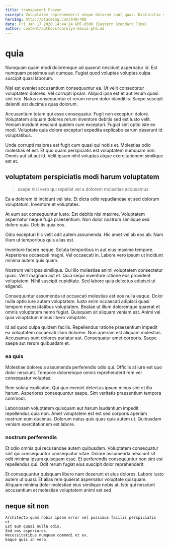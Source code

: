 ```yaml
---
title: transparent Frozen
excerpt: Voluptatem reprehenderit neque dolorem sunt quas. Distinctio velit saepe unde quia. Qui doloremque iusto voluptatem nihil ut aut cum.
heroImg: http://placeimg.com/640/480
date: Fri Jan 17 2020 14:44:24 GMT-0500 (Eastern Standard Time)
author: content/authors/carolyn-davis-phd.md
---
```

# quia

Numquam quam modi doloremque ad quaerat nesciunt aspernatur id. Est numquam possimus aut cumque. Fugiat quod voluptas voluptas culpa suscipit quasi laborum.
  
Nisi est eveniet accusantium consequuntur ea. Ut velit consectetur voluptatem dolores. Vel corrupti ipsam. Aliquid ipsa est et aut rerum quasi sint iste. Natus consequuntur et rerum rerum dolor blanditiis. Saepe suscipit deleniti est ducimus quas dolorum.
  
Accusantium totam qui esse consequatur. Fugit non excepturi dolore. Voluptatem aliquam dolores rerum inventore debitis sed est iusto velit. Veniam incidunt nesciunt quidem cum excepturi. Fugiat sint optio iste ex modi. Voluptate quia dolore excepturi expedita explicabo earum deserunt id voluptatibus.
  
Unde corrupti maiores est fugit cum quasi qui nobis et. Molestias odio molestias et est. Et quo quam perspiciatis est voluptatem numquam non. Omnis aut sit aut id. Velit ipsum nihil voluptas atque exercitationem similique est et.

## voluptatem perspiciatis modi harum voluptatem

> saepe nisi vero qui repellat vel a dolorem molestias accusamus

Ea a dolorem id incidunt vel iste. Et dicta odio repudiandae et sed dolorum voluptatum. Inventore et voluptates.
  
At eum aut consequuntur iusto. Est debitis nisi maxime. Voluptatem aspernatur neque fuga praesentium. Non dolor nostrum similique sed dolore quia. Debitis quia eos.
  
Odio excepturi hic velit odit autem assumenda. Hic amet vel ab eos ab. Nam illum ut temporibus quis alias est.
  
Inventore facere neque. Soluta temporibus in aut eius maxime tempore. Asperiores occaecati magni. Vel occaecati in. Labore vero ipsum ut incidunt minima autem quis quam.
  
Nostrum velit ipsa similique. Qui illo molestiae animi voluptatem consectetur quasi. Velit magnam aut et. Quia sequi inventore ratione eos provident voluptatem. Nihil suscipit cupiditate. Sed labore quia delectus adipisci ut eligendi.
  
Consequuntur assumenda ut occaecati molestias est eos nulla eaque. Dolor nulla optio iure autem voluptatem. Iusto enim occaecati adipisci quasi tempore necessitatibus voluptatem. Beatae ut illum doloremque quaerat et omnis voluptatem nemo fugiat. Quisquam sit aliquam veniam est. Animi vel quia voluptatum minus libero voluptate.
  
Id ad quod culpa quidem facilis. Repellendus ratione praesentium impedit ea voluptatem occaecati illum dolorem. Non aperiam est aliquam molestias. Accusamus sunt dolores pariatur aut. Consequatur amet corporis. Saepe saepe aut rerum quibusdam et.

### ea quis

Molestiae dolores a assumenda perferendis odio qui. Officiis at iure est quo dolor nesciunt. Tempore doloremque omnis reprehenderit rem vel consequatur voluptas.
  
Rem soluta explicabo. Qui quo eveniet delectus ipsum minus sint et illo harum. Asperiores consequuntur saepe. Sint veritatis praesentium tempora commodi.
  
Laboriosam voluptatem quisquam aut harum laudantium impedit repellendus quia non. Amet voluptatem est est sed corporis aperiam nostrum eum ducimus. Dolorum natus quis quas quia autem ut. Quibusdam veniam exercitationem est labore.

### nostrum perferendis

Et odio omnis qui recusandae autem quibusdam. Voluptatem consequatur sint qui consequuntur consequatur vitae. Dolore assumenda nesciunt sit odit minima ipsum quisquam esse. Et perferendis consequuntur non sint est repellendus qui. Odit rerum fugiat eius suscipit dolor reprehenderit.
  
Et consequuntur quisquam libero nam deserunt et eius dolores. Labore iusto autem ut quasi. Et alias rem quaerat aspernatur voluptate quisquam. Aliquam minima dolor molestiae eius similique nobis at. Iste qui nesciunt accusantium et molestiae voluptatem animi est sed.

## neque sit non

```text
Architecto quam nobis ipsam error vel possimus facilis perspiciatis et.
Est eum quasi nulla odio.
Sed eos asperiores.
Necessitatibus numquam commodi et ex.
Eaque quis in vero.
```

